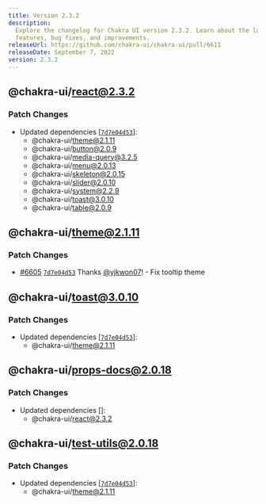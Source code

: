 ```yaml
---
title: Version 2.3.2
description:
  Explore the changelog for Chakra UI version 2.3.2. Learn about the latest
  features, bug fixes, and improvements.
releaseUrl: https://github.com/chakra-ui/chakra-ui/pull/6611
releaseDate: September 7, 2022
version: 2.3.2
---
```


## @chakra-ui/react@2.3.2

### Patch Changes

- Updated dependencies
  \[[`7d7e04d53`](https://github.com/chakra-ui/chakra-ui/commit/7d7e04d53d871e324debe0a2cb3ff44d7dbf3bca)]:
  - @chakra-ui/theme@2.1.11
  - @chakra-ui/button@2.0.9
  - @chakra-ui/media-query@3.2.5
  - @chakra-ui/menu@2.0.13
  - @chakra-ui/skeleton@2.0.15
  - @chakra-ui/slider@2.0.10
  - @chakra-ui/system@2.2.9
  - @chakra-ui/toast@3.0.10
  - @chakra-ui/table@2.0.9

## @chakra-ui/theme@2.1.11

### Patch Changes

- [#6605](https://github.com/chakra-ui/chakra-ui/pull/6605)
  [`7d7e04d53`](https://github.com/chakra-ui/chakra-ui/commit/7d7e04d53d871e324debe0a2cb3ff44d7dbf3bca)
  Thanks [@yjkwon07](https://github.com/yjkwon07)! - Fix tooltip theme

## @chakra-ui/toast@3.0.10

### Patch Changes

- Updated dependencies
  \[[`7d7e04d53`](https://github.com/chakra-ui/chakra-ui/commit/7d7e04d53d871e324debe0a2cb3ff44d7dbf3bca)]:
  - @chakra-ui/theme@2.1.11

## @chakra-ui/props-docs@2.0.18

### Patch Changes

- Updated dependencies \[]:
  - @chakra-ui/react@2.3.2

## @chakra-ui/test-utils@2.0.18

### Patch Changes

- Updated dependencies
  \[[`7d7e04d53`](https://github.com/chakra-ui/chakra-ui/commit/7d7e04d53d871e324debe0a2cb3ff44d7dbf3bca)]:
  - @chakra-ui/theme@2.1.11

